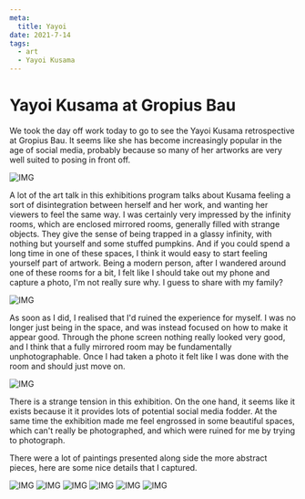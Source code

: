 ```yaml
---
meta: 
  title: Yayoi
date: 2021-7-14
tags:
  - art
  - Yayoi Kusama
---
```


# Yayoi Kusama at Gropius Bau

We took the day off work today to go to see the Yayoi Kusama retrospective at
Gropius Bau. It seems like she has become increasingly popular in the age of
social media, probably because so many of her artworks are very well suited to
posing in front off.

![IMG](/yayoi/three.jpeg)


A lot of the art talk in this exhibitions program talks about Kusama feeling a
sort of disintegration between herself and her work, and
wanting her viewers to feel the same way. I was certainly very impressed by the
infinity rooms, which are enclosed mirrored rooms, generally filled with strange
objects. They give the sense of being trapped in a glassy infinity, with nothing
but yourself and some stuffed pumpkins. And if you could spend a long time in
one of these spaces, I think it would easy to start feeling yourself part of
artwork. Being a modern person, after I wandered around one of these rooms 
for a bit, I felt like I should take out my phone and
capture a photo, I'm not really sure why. I guess to share with my family?

![IMG](/yayoi/IMG_6088.jpeg)

As soon as I did, I realised that I'd ruined the experience for myself. I was no
longer just being in the space, and was instead focused on how to make it appear
good. Through the phone screen nothing really looked very good, and I think that 
a fully mirrored room may be fundamentally unphotographable. Once I had taken a 
photo it felt like I was done with the room and should just move on. 

![IMG](/yayoi/one.jpeg)

There is a strange tension in this exhibition. On the one hand, it
seems like it exists because it it provides lots of potential social media fodder.
At the same time the exhibition made me feel engrossed in some beautiful spaces, which can't really
be photographed, and which were ruined for me by trying to photograph.

There were a lot of paintings presented along side the more abstract pieces,
here are some nice details that I captured.

![IMG](/yayoi/eleven.jpeg)
![IMG](/yayoi/five.jpeg)
![IMG](/yayoi/four.jpeg)
![IMG](/yayoi/ten.jpeg)
![IMG](/yayoi/two.jpeg)
![IMG](/yayoi/eight.jpeg)
